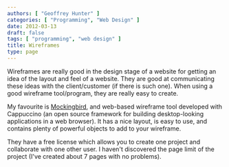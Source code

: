 ```yaml
---
authors: [ "Geoffrey Hunter" ]
categories: [ "Programming", "Web Design" ]
date: 2012-03-13
draft: false
tags: [ "programming", "web design" ]
title: Wireframes
type: page
---
```



Wireframes are really good in the design stage of a website for getting an idea of the layout and feel of a website. They are good at communicating these ideas with the client/customer (if there is such one). When using a good wireframe tool/program, they are really easy to create.

My favourite is [Mockingbird](https://gomockingbird.com/), and web-based wireframe tool developed with Cappuccino (an open source framework for building desktop-looking applications in a web browser). It has a nice layout, is easy to use, and contains plenty of powerful objects to add to your wireframe.

They have a free license which allows you to create one project and collaborate with one other user. I haven't discovered the page limit of the project (I've created about 7 pages with no problems).

